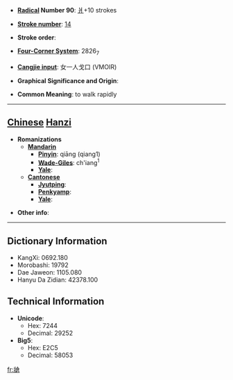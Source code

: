 * '''[[Wiktionary:Chinese radical index| Radical]] Number 90''': [[Wiktionary:Chinese radical index 爿|爿]]+10 strokes

* '''[[Wiktionary:Chinese total strokes index|Stroke number]]''': [[Wiktionary:Chinese total strokes index 14|14]]

* '''Stroke order''': 

* '''[[Wiktionary:Chinese four corner index|Four-Corner System]]''': 2826<sub>7</sub>

* '''[[Wiktionary:Chinese Cangjie index|Cangjie input]]''': 女一人戈口 (VMOIR)

* '''Graphical Significance and Origin''': 

* '''Common Meaning''': to walk rapidly

----

== [[Chinese]] [[Hanzi]] ==

* '''Romanizations'''
** '''[[Mandarin]]'''
*** '''[[Pinyin]]''': qiāng (qiang1)
*** '''[[Wade-Giles]]''': ch'iang<sup>1</sup>
*** '''[[Yale]]''': 
** '''[[Cantonese]]'''
*** '''[[Jyutping]]''':
*** '''[[Penkyamp]]''': 
*** '''[[Yale]]''': 

* '''Other info''': 

----

== Dictionary Information ==

* KangXi: 0692.180
* Morobashi: 19792
* Dae Jaweon: 1105.080
* Hanyu Da Zidian: 42378.100

== Technical Information ==

* '''Unicode''':
** Hex: 7244
** Decimal: 29252
* '''Big5''':
** Hex: E2C5
** Decimal: 58053

[[fr:牄]]